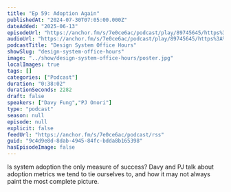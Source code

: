```yaml
---
title: "Ep 59: Adoption Again"
publishedAt: "2024-07-30T07:05:00.000Z"
dateAdded: "2025-06-13"
episodeUrl: "https://anchor.fm/s/7e0ce6ac/podcast/play/89745645/https%3A%2F%2Fd3ctxlq1ktw2nl.cloudfront.net%2Fstaging%2F2024-6-27%2Ffb264f50-e275-4f0f-5edc-0536fc72c33a.mp3"
audioUrl: "https://anchor.fm/s/7e0ce6ac/podcast/play/89745645/https%3A%2F%2Fd3ctxlq1ktw2nl.cloudfront.net%2Fstaging%2F2024-6-27%2Ffb264f50-e275-4f0f-5edc-0536fc72c33a.mp3"
podcastTitle: "Design System Office Hours"
showSlug: "design-system-office-hours"
image: "../show/design-system-office-hours/poster.jpg"
localImages: true
tags: []
categories: ["Podcast"]
duration: "0:38:02"
durationSeconds: 2282
draft: false
speakers: ["Davy Fung","PJ Onori"]
type: "podcast"
season: null
episode: null
explicit: false
feedUrl: "https://anchor.fm/s/7e0ce6ac/podcast/rss"
guid: "9c4d9e8d-8dab-4945-84fc-bdda8b165398"
hasEpisodeImage: false
---
```

Is system adoption the only measure of success? Davy and PJ talk about adoption metrics we tend to tie ourselves to, and how it may not always paint the most complete picture.
